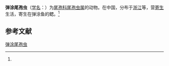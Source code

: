 {{Speciesbox
| name = 弹涂尾孢虫
| status = 
| status_system = 
| image = 
| genus = Henneguya
| species = periophthalmusi
| authority = (Wu, Jiang et Wang, 1993)<ref name='id9691'>{{cite web| url =http://www.bioinfo.cn/db05/BjdwSpecies.php?action=view&id=9691| title =弹涂尾孢虫| work =《中国动物物种编目数据库》| publisher =中国科学院微生物研究所| author =中国科学院动物研究所| accessdate =2009-04-16| deadurl =yes| archiveurl =https://web.archive.org/web/20160305060200/http://www.bioinfo.cn/db05/BjdwSpecies.php?action=view&id=9691| archivedate =2016-03-05}}</ref>
}}

'''弹涂尾孢虫'''（[[学名|学名]]：{{lang|la|''Henneguya periophthalmusi''}}）为[[尾孢科|尾孢科]][[尾孢虫属|尾孢虫属]]的动物。在中国，分布于[[浙江|浙江]]等，营[[寄生|寄生]]生活，寄生在弹涂鱼的鳃。<ref name='id9691'/>

== 参考文献 ==
{{reflist}}

{{Wikispecies|Henneguya periophthalmusi}}

[[Category:尾孢虫属|弹涂尾孢虫]]


{{Cnidarian-stub}}